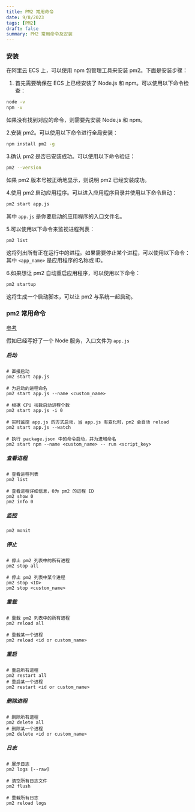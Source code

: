 ```yaml
---
title: PM2 常用命令
date: 9/8/2023
tags: [PM2]
draft: false
summary: PM2 常用命令及安装
---
```


### 安装

在阿里云 ECS 上，可以使用 npm 包管理工具来安装 pm2。下面是安装步骤：

1.  首先需要确保在 ECS 上已经安装了 Node.js 和 npm。可以使用以下命令检查：

```bash
node -v
npm -v
```

如果没有找到对应的命令，则需要先安装 Node.js 和 npm。

2.安装 pm2。可以使用以下命令进行全局安装：

```bash
npm install pm2 -g
```

3.确认 pm2 是否已安装成功。可以使用以下命令验证：

```bash
pm2 --version
```

如果 pm2 版本号被正确地显示，则说明 pm2 已经安装成功。

4.使用 pm2 启动应用程序。可以进入应用程序目录并使用以下命令启动：

```bash
pm2 start app.js
```

其中 `app.js` 是你要启动的应用程序的入口文件名。

5.可以使用以下命令来监视进程列表：

```bash
pm2 list
```

这将列出所有正在运行中的进程。如果需要停止某个进程，可以使用以下命令： \
其中 `<app_name>` 是应用程序的名称或 ID。

6.如果想让 pm2 自动重启应用程序，可以使用以下命令：

```bash
pm2 startup
```

这将生成一个启动脚本，可以让 pm2 与系统一起启动。

### pm2 常用命令

[参考](https://blog.csdn.net/taoerchun/article/details/81537654)

假如已经写好了一个 Node 服务，入口文件为 `app.js`

##### 启动

```shell
# 直接启动
pm2 start app.js

# 为启动的进程命名
pm2 start app.js --name <custom_name>

# 根据 CPU 核数启动进程个数
pm2 start app.js -i 0

# 实时监控 app.js 的方式启动，当 app.js 有变化时，pm2 会自动 reload
pm2 start app.js --watch

# 执行 package.json 中的命令启动，并为进城命名
pm2 start npm --name <custom_name> -- run <script_key>
```

##### 查看进程

```shell
# 查看进程列表
pm2 list

# 查看进程详细信息，0为 pm2 的进程 ID
pm2 show 0
pm2 info 0
```

##### 监控

```shell
pm2 monit
```

##### 停止

```shell
# 停止 pm2 列表中的所有进程
pm2 stop all

# 停止 pm2 列表中某个进程
pm2 stop <ID>
pm2 stop <custom_name>
```

##### 重载

```shell
# 重载 pm2 列表中的所有进程
pm2 reload all

# 重载某一个进程
pm2 reload <id or custom_name>
```

##### 重启

```shell
# 重启所有进程
pm2 restart all
# 重启某一个进程
pm2 restart <id or custom_name>
```

##### 删除进程

```shell
# 删除所有进程
pm2 delete all
# 删除某一个进程
pm2 delete <id or custom_name>
```

##### 日志

```shell
# 展示日志
pm2 logs [--raw]

# 清空所有日志文件
pm2 flush

# 重载所有日志
pm2 reload logs
```

